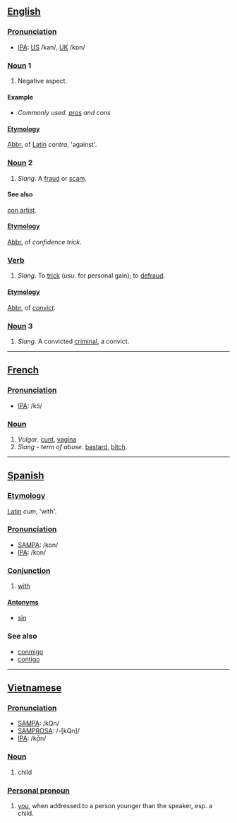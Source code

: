 == [[English]] ==

=== [[Pronunciation]] ===
*[[International Phonetic Alphabet|IPA]]: [[w:American English|US]] /kan/, [[w:British English|UK]] /kɒn/

=== [[Noun]] 1 ===
#Negative aspect.

==== Example ====
*''Commonly used.'' ''[[pro]]s and cons''

==== [[Etymology]] ====
[[Abbreviation|Abbr.]] of [[Latin]] ''contra'', 'against'.

=== [[Noun]] 2 ===
#''Slang''. A [[fraud]] or [[scam]].

==== See also ====
[[con artist]].

==== [[Etymology]] ====
[[Abbreviation|Abbr.]] of ''confidence trick''.

=== [[Verb]] ===
#''Slang''. To [[trick]] (''usu.'' for personal gain); to [[defraud]].

==== [[Etymology]] ====
[[Abbreviation|Abbr.]] of ''[[convict]]''.

=== [[Noun]] 3 ===
#''Slang''. A convicted [[criminal]], a convict.

----

== [[French]] ==

=== [[Pronunciation]] ===
*[[International Phonetic Alphabet|IPA]]: /kɔ̃/

=== [[Noun]] ===
#''Vulgar''. [[cunt]], [[vagina]]
#''Slang'' - ''term of abuse''. [[bastard]], [[bitch]].

----

== [[Spanish]] ==

=== [[Etymology]] ===
[[Latin]] ''cum'', 'with'.

=== [[Pronunciation]] ===
*[[SAMPA]]: /kon/
*[[International Phonetic Alphabet|IPA]]: /kon/

=== [[Conjunction]] ===
#[[with]]

==== [[Antonym|Antonyms]] ====
*[[sin]]

=== See also ===
*[[conmigo]]
*[[contigo]]

----

== [[Vietnamese]] ==

=== [[Pronunciation]] ===
*[[SAMPA]]: /kQn/
*[[SAMPROSA]]: /-[kQn]/
*[[International Phonetic Alphabet|IPA]]: /k̬ɑ̄n/

=== [[Noun]] ===
#child

=== [[Personal pronoun]] ===
#[[you]], when addressed to a person younger than the speaker, esp. a child.